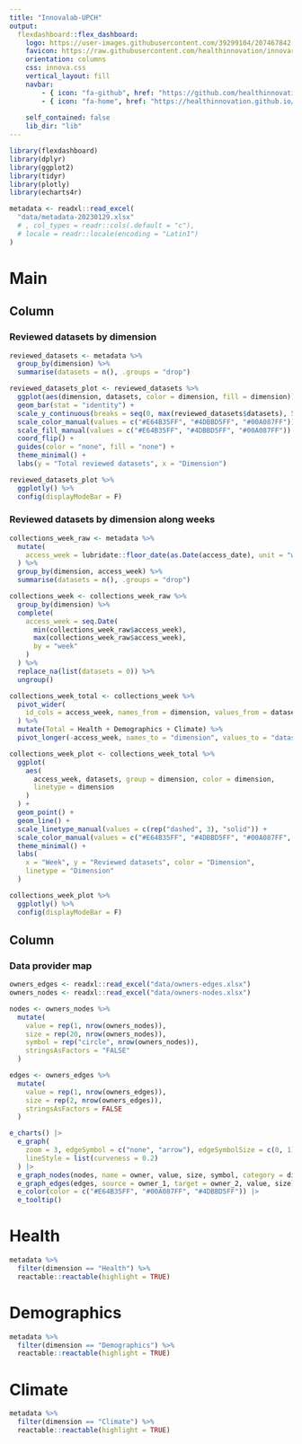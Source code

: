 ```yaml
---
title: "Innovalab-UPCH"
output: 
  flexdashboard::flex_dashboard:
    logo: https://user-images.githubusercontent.com/39299104/207467842-d92416da-c312-4a9c-9cbf-a23a93da6465.png
    favicon: https://raw.githubusercontent.com/healthinnovation/innovar/gh-pages/favicon.ico
    orientation: columns
    css: innova.css
    vertical_layout: fill
    navbar:
        - { icon: "fa-github", href: "https://github.com/healthinnovation", align: right}
        - { icon: "fa-home", href: "https://healthinnovation.github.io/harmonize", align: left, title: "Return home"}
    
    self_contained: false
    lib_dir: "lib"
---
```


```r
library(flexdashboard)
library(dplyr)
library(ggplot2)
library(tidyr)
library(plotly)
library(echarts4r)
```

```r
metadata <- readxl::read_excel(
  "data/metadata-20230129.xlsx"
  # , col_types = readr::cols(.default = "c"),
  # locale = readr::locale(encoding = "Latin1")
)
```

Main {data-icon="fa fa-bar-chart"}
=====================================================================


Column {data-width=650}
-----------------------------------------------------------------------

### Reviewed datasets by dimension

```r
reviewed_datasets <- metadata %>% 
  group_by(dimension) %>% 
  summarise(datasets = n(), .groups = "drop")
```

```r
reviewed_datasets_plot <- reviewed_datasets %>% 
  ggplot(aes(dimension, datasets, color = dimension, fill = dimension)) + 
  geom_bar(stat = "identity") + 
  scale_y_continuous(breaks = seq(0, max(reviewed_datasets$datasets), 5)) +
  scale_color_manual(values = c("#E64B35FF", "#4DBBD5FF", "#00A087FF")) +
  scale_fill_manual(values = c("#E64B35FF", "#4DBBD5FF", "#00A087FF")) +
  coord_flip() +
  guides(color = "none", fill = "none") +
  theme_minimal() + 
  labs(y = "Total reviewed datasets", x = "Dimension")
```

```r
reviewed_datasets_plot %>% 
  ggplotly() %>% 
  config(displayModeBar = F)
```

### Reviewed datasets by dimension along weeks

```r
collections_week_raw <- metadata %>% 
  mutate(
    access_week = lubridate::floor_date(as.Date(access_date), unit = "week")
  ) %>% 
  group_by(dimension, access_week) %>% 
  summarise(datasets = n(), .groups = "drop")
```

```r
collections_week <- collections_week_raw %>% 
  group_by(dimension) %>% 
  complete(
    access_week = seq.Date(
      min(collections_week_raw$access_week), 
      max(collections_week_raw$access_week), 
      by = "week"
    )
  ) %>% 
  replace_na(list(datasets = 0)) %>% 
  ungroup()
```

```r
collections_week_total <- collections_week %>% 
  pivot_wider(
    id_cols = access_week, names_from = dimension, values_from = datasets
  ) %>% 
  mutate(Total = Health + Demographics + Climate) %>% 
  pivot_longer(-access_week, names_to = "dimension", values_to = "datasets")
```

```r
collections_week_plot <- collections_week_total %>% 
  ggplot(
    aes(
      access_week, datasets, group = dimension, color = dimension, 
      linetype = dimension
    )
  ) +
  geom_point() +
  geom_line() +
  scale_linetype_manual(values = c(rep("dashed", 3), "solid")) +
  scale_color_manual(values = c("#E64B35FF", "#4DBBD5FF", "#00A087FF", "#000000")) +
  theme_minimal() +
  labs(
    x = "Week", y = "Reviewed datasets", color = "Dimension", 
    linetype = "Dimension"
  )
```

```r
collections_week_plot %>%
  ggplotly() %>%
  config(displayModeBar = F)
```

Column {data-width=450}
-----------------------------------------------------------------------

### Data provider map

```r
owners_edges <- readxl::read_excel("data/owners-edges.xlsx")
owners_nodes <- readxl::read_excel("data/owners-nodes.xlsx")
```

```r
nodes <- owners_nodes %>% 
  mutate(
    value = rep(1, nrow(owners_nodes)),
    size = rep(20, nrow(owners_nodes)),
    symbol = rep("circle", nrow(owners_nodes)),
    stringsAsFactors = "FALSE"
  )

edges <- owners_edges %>% 
  mutate(
    value = rep(1, nrow(owners_edges)),
    size = rep(2, nrow(owners_edges)),
    stringsAsFactors = FALSE
  )
```


```r
e_charts() |>
  e_graph(
    zoom = 3, edgeSymbol = c("none", "arrow"), edgeSymbolSize = c(0, 1), 
    lineStyle = list(curveness = 0.2)
  ) |>
  e_graph_nodes(nodes, name = owner, value, size, symbol, category = dimension) |>
  e_graph_edges(edges, source = owner_1, target = owner_2, value, size) |>
  e_color(color = c("#E64B35FF", "#00A087FF", "#4DBBD5FF")) |>
  e_tooltip()
```


Health {data-icon="fa fa-database"}
===============================================================

```r
metadata %>% 
  filter(dimension == "Health") %>% 
  reactable::reactable(highlight = TRUE)
```

Demographics {data-icon="fa fa-database"}
===============================================================

```r
metadata %>% 
  filter(dimension == "Demographics") %>% 
  reactable::reactable(highlight = TRUE)
```


Climate {data-icon="fa fa-database"}
===============================================================

```r
metadata %>% 
  filter(dimension == "Climate") %>% 
  reactable::reactable(highlight = TRUE)
```

